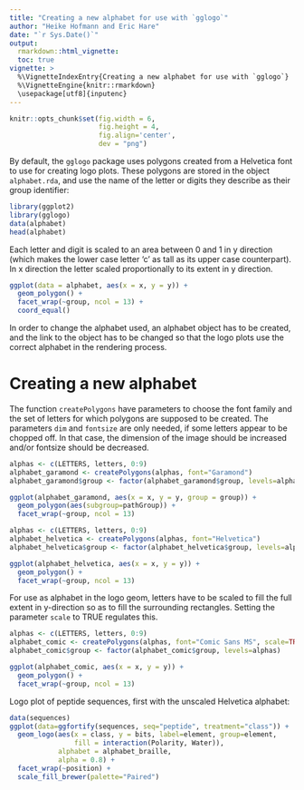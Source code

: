 ```yaml
---
title: "Creating a new alphabet for use with `gglogo`"
author: "Heike Hofmann and Eric Hare"
date: "`r Sys.Date()`"
output:
  rmarkdown::html_vignette:
  toc: true
vignette: >
  %\VignetteIndexEntry{Creating a new alphabet for use with `gglogo`}
  %\VignetteEngine{knitr::rmarkdown}
  \usepackage[utf8]{inputenc}
---
```



```r
knitr::opts_chunk$set(fig.width = 6,
                      fig.height = 4,
                      fig.align='center',
                      dev = "png")
```

By default, the `gglogo` package uses polygons created from a Helvetica font to use for creating logo plots. These polygons are stored in the object `alphabet.rda`, and use the name of the letter or digits they describe as their group identifier:

```r
library(ggplot2)
library(gglogo)
data(alphabet)
head(alphabet)
```
Each letter and digit is scaled to an area between 0 and 1 in y direction (which makes the lower case letter 'c' as tall as its upper case counterpart). In x direction the letter scaled proportionally to its extent in y direction. 
```r
ggplot(data = alphabet, aes(x = x, y = y)) +
  geom_polygon() +
  facet_wrap(~group, ncol = 13) +
  coord_equal()
```

In order to change the alphabet used, an alphabet object has to be created, and the link to the object has to be changed so that the logo plots use the correct alphabet in the rendering process.

# Creating a new alphabet

The function `createPolygons` have parameters to choose the font family and the set of letters for which polygons are supposed to be created. The parameters `dim` and `fontsize` are only needed, if some letters appear to be chopped off. In that case, the dimension of the image should be increased and/or fontsize should be decreased.

```r
alphas <- c(LETTERS, letters, 0:9)
alphabet_garamond <- createPolygons(alphas, font="Garamond")
alphabet_garamond$group <- factor(alphabet_garamond$group, levels=alphas)

ggplot(alphabet_garamond, aes(x = x, y = y, group = group)) +
  geom_polygon(aes(subgroup=pathGroup)) +
  facet_wrap(~group, ncol = 13)
```

```r
alphas <- c(LETTERS, letters, 0:9)
alphabet_helvetica <- createPolygons(alphas, font="Helvetica")
alphabet_helvetica$group <- factor(alphabet_helvetica$group, levels=alphas)

ggplot(alphabet_helvetica, aes(x = x, y = y)) +
  geom_polygon() +
  facet_wrap(~group, ncol = 13)
```

For use as alphabet in the logo geom, letters have to be scaled to fill the full extent in y-direction so as to fill the surrounding rectangles.
Setting the parameter `scale` to TRUE regulates this.
```r
alphas <- c(LETTERS, letters, 0:9)
alphabet_comic <- createPolygons(alphas, font="Comic Sans MS", scale=TRUE)
alphabet_comic$group <- factor(alphabet_comic$group, levels=alphas)

ggplot(alphabet_comic, aes(x = x, y = y)) +
  geom_polygon() +
  facet_wrap(~group, ncol = 13)
```

Logo plot of peptide sequences, first with the unscaled Helvetica alphabet:
```r
data(sequences)
ggplot(data=ggfortify(sequences, seq="peptide", treatment="class")) +
  geom_logo(aes(x = class, y = bits, label=element, group=element, 
                fill = interaction(Polarity, Water)), 
            alphabet = alphabet_braille, 
            alpha = 0.8) +
  facet_wrap(~position) +
  scale_fill_brewer(palette="Paired")
```

